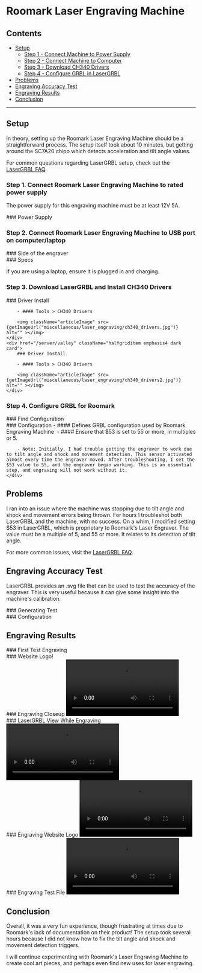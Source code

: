 
# Roomark Laser Engraving Machine

## Contents

- [Setup](#setup)
	- [Step 1 - Connect Machine to Power Supply](#setup-step1)
	- [Step 2 - Connect Machine to Computer](#setup-step2)
	- [Step 3 - Download CH340 Drivers](#setup-step3)
	- [Step 4 - Configure GRBL in LaserGRBL](#setup-step4)
- [Problems](#problems)
- [Engraving Accuracy Test](#engraving-accuracy-test)
- [Engraving Results](#engraving-results)
- [Conclusion](#conclusion)
---


<a name="setup"></a>
## Setup

In theory, setting up the Roomark Laser Engraving Machine should be a straightforward process. The setup itself took about 10 minutes, but getting around the SC7A20 chipo which detects acceleration and tilt angle values.

For common questions regarding LaserGRBL setup, check out the <a href="https://lasergrbl.com/faq/" target="_blank" rel="noreferrer">LaserGRBL FAQ</a>.

<a name="setup-step1"></a>
### Step 1. Connect Roomark Laser Engraving Machine to rated power supply

The power supply for this engraving machine must be at least 12V 5A.

<div className="halfgrid">
	<div href="/server/valley" className="halfgriditem emphasis4 dark card">
		### Power Supply
		<img className="articleImage" src={getImageUrl("miscellaneous/laser_engraving/power_supply.jpg")} alt="" ></img>
	</div>
</div>

<a name="setup-step2"></a>
### Step 2. Connect Roomark Laser Engraving Machine to USB port on computer/laptop

<div className="halfgrid">
	<div href="/server/valley" className="halfgriditem emphasis4 dark card">
		### Side of the engraver
		<img className="articleImage" src={getImageUrl("miscellaneous/laser_engraving/plug2.jpg")} alt="" ></img>
	</div>
	<div href="/server/valley" className="halfgriditem emphasis4 dark card">
		### Specs
		<img className="articleImage" src={getImageUrl("miscellaneous/laser_engraving/plug3.jpg")} alt="" ></img>
	</div>
</div>

If you are using a laptop, ensure it is plugged in and charging.

<a name="setup-step3"></a>
### Step 3. Download LaserGRBL and Install CH340 Drivers

<div className="halfgrid">
	<div href="/server/valley" className="halfgriditem emphasis4 dark card">
		### Driver Install

		- #### Tools > CH340 Drivers

		<img className="articleImage" src={getImageUrl("miscellaneous/laser_engraving/ch340_drivers.jpg")} alt="" ></img>
	</div>
	<div href="/server/valley" className="halfgriditem emphasis4 dark card">
		### Driver Install

		- #### Tools > CH340 Drivers

		<img className="articleImage" src={getImageUrl("miscellaneous/laser_engraving/ch340_drivers2.jpg")} alt="" ></img>
	</div>
</div>


<a name="setup-step4"></a>
### Step 4. Configure GRBL for Roomark


<div className="halfgrid">
	<div href="/server/valley" className="halfgriditem emphasis4 dark card">
		### Find Configuration
		<img className="articleImage" src={getImageUrl("miscellaneous/laser_engraving/grbl_config2.jpg")} alt="" ></img>
	</div>
	<div href="/server/valley" className="halfgriditem emphasis4 dark card">
		### Configuration
		- #### Defines GRBL configuration used by Roomark Engraving Machine
		<img className="articleImage" src={getImageUrl("miscellaneous/laser_engraving/grbl_config1.jpg")} alt="" ></img>
		- #### Ensure that $53 is set to 55 or more, in multiples or 5. 
		<img className="articleImage" src={getImageUrl("miscellaneous/laser_engraving/grbl_config3.jpg")} alt="" ></img>

		- Note: Initially, I had trouble getting the engraver to work due to tilt angle and shock and movement detection. This sensor activated almost every time the engraver moved. After troubleshooting, I set the $53 value to 55, and the engraver began working. This is an essential step, and engraving will not work without it.
	</div>
</div>

<a name="problems"></a>
## Problems

I ran into an issue where the machine was stopping due to tilt angle and shock and movement errors being thrown. For hours I troubleshot both LaserGRBL and the machine, with no success. On a whim, I modified setting $53 in LaserGRBL, which is proprietary to Roomark's Laser Engraver. The value must be a multiple of 5, and 55 or more. It relates to its detection of tilt angle.

For more common issues, visit the <a href="https://lasergrbl.com/faq/" target="_blank" rel="noreferrer">LaserGRBL FAQ</a>.

<a name="engraving-accuracy-test"></a>
## Engraving Accuracy Test

LaserGRBL provides an .svg file that can be used to test the accuracy of the engraver. This is very useful because it can give some insight into the machine's calibration.

<div className="halfgrid">
	<div href="/server/valley" className="halfgriditem emphasis4 dark card">
		### Generating Test
		<img className="articleImage" src={getImageUrl("miscellaneous/laser_engraving/generate_test1.jpg")} alt="" ></img>
	</div>
	<div href="/server/valley" className="halfgriditem emphasis4 dark card">
		### Configuration
		<img className="articleImage" src={getImageUrl("miscellaneous/laser_engraving/generate_test2.jpg")} alt="" ></img>
	</div>
</div>


<a name="engraving-results"></a>
## Engraving Results

<div className="halfgrid">
	<div href="/server/valley" className="halfgriditem emphasis4 dark card">
		### First Test Engraving
		<img className="articleImage" src={getImageUrl("miscellaneous/laser_engraving/design_engraved3.jpg")} alt="" ></img>
	</div>
	<div href="/server/valley" className="halfgriditem emphasis4 dark card">
		### Website Logo!
		<img className="articleImage" src={getImageUrl("miscellaneous/laser_engraving/design_engraved.jpg")} alt="" ></img>
	</div>
	<div href="/server/valley" className="halfgriditem emphasis4 dark card">
		### Engraving Closeup
		<video className="articleImage" src={getImageUrl("miscellaneous/laser_engraving/laser_closeup1.mp4")} alt=""  controls></video>
	</div>
	<div href="/server/valley" className="halfgriditem emphasis4 dark card">
		### LaserGRBL View While Engraving
		<video className="articleImage" src={getImageUrl("miscellaneous/laser_engraving/design_on_computer.mp4")} alt=""  controls></video>
	</div>
	<div href="/server/valley" className="halfgriditem emphasis4 dark card">
		### Engraving Website Logo
		<video className="articleImage" src={getImageUrl("miscellaneous/laser_engraving/laser_closeup4.mp4")} alt=""  controls></video>
	</div>
	<div href="/server/valley" className="halfgriditem emphasis4 dark card">
		### Engraving Test File
		<video className="articleImage" src={getImageUrl("miscellaneous/laser_engraving/machine_view1.mp4")} alt=""  controls></video>
	</div>
</div>

<a name="conclusion"></a>
## Conclusion

Overall, it was a very fun experience, though frustrating at times due to Roomark's lack of documentation on their product! The setup took several hours because I did not know how to fix the tilt angle and shock and movement detection triggers.

I will continue experimenting with Roomark's Laser Engraving Machine to create cool art pieces, and perhaps even find new uses for laser engraving.
